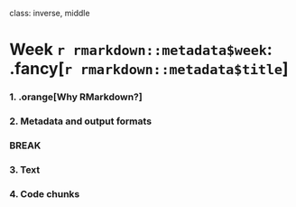 
class: inverse, middle

# Week `r rmarkdown::metadata$week`: .fancy[`r rmarkdown::metadata$title`]

### 1. .orange[Why RMarkdown?]
### 2. Metadata and output formats

### BREAK

### 3. Text
### 4. Code chunks
